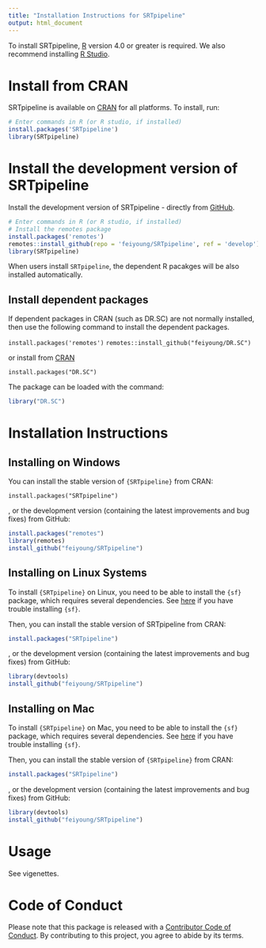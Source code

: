 ```yaml
---
title: "Installation Instructions for SRTpipeline"
output: html_document
---
```


To install SRTpipeline, [R](https://www.r-project.org/) version 4.0 or greater is required. We also recommend installing [R Studio](https://www.rstudio.com/).

# Install from CRAN 
 
SRTpipeline is available on [CRAN](https://cran.r-project.org/package=SRTpipeline) for all platforms. To install, run: 

```r
# Enter commands in R (or R studio, if installed)
install.packages('SRTpipeline')
library(SRTpipeline)
```

<!-- If you see the warning message below, enter `y`: -->

<!-- ```{r eval=FALSE} -->
<!-- package which is only available in source form, and may need compilation of C/C++/Fortran: 'SRTpipeline' -->
<!-- Do you want to attempt to install these from sources? -->
<!-- y/n: -->
<!-- ``` -->

# Install the development version of SRTpipeline

Install the development version of SRTpipeline - directly from [GitHub](https://github.com/feiyoung/SRTpipeline/tree/develop).

```r
# Enter commands in R (or R studio, if installed)
# Install the remotes package
install.packages('remotes')
remotes::install_github(repo = 'feiyoung/SRTpipeline', ref = 'develop')
library(SRTpipeline)
```
When users install `SRTpipeline`, the dependent R pacakges will be also installed automatically. 

## Install dependent packages
If dependent packages in CRAN (such as DR.SC) are not normally installed, then use the following command to install the dependent packages.

`install.packages('remotes')`
`remotes::install_github("feiyoung/DR.SC")`

or install from [CRAN](https://cran.r-project.org/)

`install.packages("DR.SC")`


The package can be loaded with the command:
```r
library("DR.SC")
```



# Installation Instructions

## <i class="fa fa-windows" aria-hidden="true"></i> Installing on Windows

You can install the stable version of `{SRTpipeline}` from CRAN: 

`install.packages("SRTpipeline")`

, or the development version (containing the latest improvements and bug fixes) 
from GitHub:

```r
install.packages("remotes")
library(remotes)
install_github("feiyoung/SRTpipeline")
```

## <i class="fa fa-linux" aria-hidden="true"></i> Installing on Linux Systems

To install `{SRTpipeline}` on Linux, you need to be able to install the `{sf}` package, 
which requires several dependencies. See [here](https://github.com/r-spatial/sf#installing)
if you have trouble installing `{sf}`. 

Then, you can install the stable version of SRTpipeline from CRAN:

```r
install.packages("SRTpipeline")
```
, or the development version (containing the latest improvements and bug fixes) 
from GitHub:

```r
library(devtools)
install_github("feiyoung/SRTpipeline")
```

## <i class="fa fa-apple" aria-hidden="true"></i> Installing on Mac


To install `{SRTpipeline}` on Mac, you need to be able to install the `{sf}` package, 
which requires several dependencies. See [here](https://github.com/r-spatial/sf#installing)
if you have trouble installing `{sf}`. 

Then, you can install the stable version of `{SRTpipeline}` from CRAN:

```r
install.packages("SRTpipeline")
```
, or the development version (containing the latest improvements and bug fixes) 
from GitHub:

```r
library(devtools)
install_github("feiyoung/SRTpipeline")
```

# Usage

See vigenettes.


# Code of Conduct

Please note that this package is released with a [Contributor Code of Conduct](https://feiyoung.org/code-of-conduct/). 
By contributing to this project, you agree to abide by its terms.
